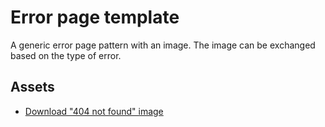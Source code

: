 
<Meta of={ErrorPageStories} />

# Error page template

A generic error page pattern with an image. The image can be exchanged based on the type of error.

## Assets

- <a download href="/images/content/404.png">
    Download "404 not found" image
  </a>

<Canvas of={ErrorPageStories.Default} sourceState="shown" />

